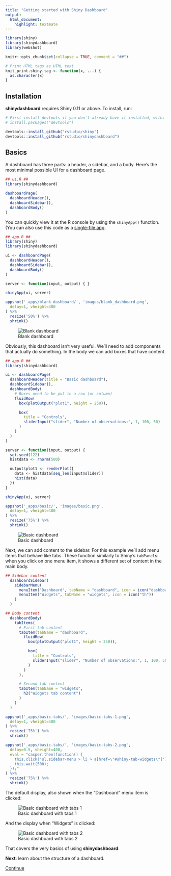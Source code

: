 ```yaml
---
title: "Getting started with Shiny Dashboard"
output:
  html_document:
    highlight: textmate
---
```


```r
library(shiny)
library(shinydashboard)
library(webshot)

knitr::opts_chunk$set(collapse = TRUE, comment = "##")

# Print HTML tags as HTML text
knit_print.shiny.tag <- function(x, ...) {
  as.character(x)
}
```


## Installation

**shinydashboard** requires Shiny 0.11 or above. To install, run:

```r
# First install devtools if you don't already have it installed, with:
# install.packages("devtools")

devtools::install_github("rstudio/shiny")
devtools::install_github("rstudio/shinydashboard")
```

## Basics

A dashboard has three parts: a header, a sidebar, and a body. Here's the most minimal possible UI for a dashboard page.

```r
## ui.R ##
library(shinydashboard)

dashboardPage(
  dashboardHeader(),
  dashboardSidebar(),
  dashboardBody()
)
```


You can quickly view it at the R console by using the `shinyApp()` function. (You can also use this code as a [single-file app](http://shiny.rstudio.com/articles/single-file.html).

```r
## app.R ##
library(shiny)
library(shinydashboard)

ui <- dashboardPage(
  dashboardHeader(),
  dashboardSidebar(),
  dashboardBody()
)

server <- function(input, output) { }

shinyApp(ui, server)
```

```r
appshot('_apps/blank_dashboard/', 'images/blank_dashboard.png',
  delay=1, vheight=300
) %>%
  resize('50%') %>%
  shrink()
```

![Blank dashboard](images/blank_dashboard.png)

Obviously, this dashboard isn't very useful. We'll need to add components that actually do something. In the body we can add boxes that have content.

```r
## app.R ##
library(shinydashboard)

ui <- dashboardPage(
  dashboardHeader(title = "Basic dashboard"),
  dashboardSidebar(),
  dashboardBody(
    # Boxes need to be put in a row (or column)
    fluidRow(
      box(plotOutput("plot1", height = 250)),

      box(
        title = "Controls",
        sliderInput("slider", "Number of observations:", 1, 100, 50)
      )
    )
  )
)

server <- function(input, output) {
  set.seed(122)
  histdata <- rnorm(500)

  output$plot1 <- renderPlot({
    data <- histdata[seq_len(input$slider)]
    hist(data)
  })
}

shinyApp(ui, server)
```

```r
appshot('_apps/basic/', 'images/basic.png',
  delay=1, vheight=400
) %>%
  resize('75%') %>%
  shrink()
```

![Basic dashboard](images/basic.png)


Next, we can add content to the sidebar. For this example we'll add menu items that behave like tabs. These function similarly to Shiny's `tabPanel`s: when you click on one menu item, it shows a different set of content in the main body.

```r
## Sidebar content
  dashboardSidebar(
    sidebarMenu(
      menuItem("Dashboard", tabName = "dashboard", icon = icon("dashboard")),
      menuItem("Widgets", tabName = "widgets", icon = icon("th"))
    )
  )
```

```r
## Body content
  dashboardBody(
    tabItems(
      # First tab content
      tabItem(tabName = "dashboard",
        fluidRow(
          box(plotOutput("plot1", height = 250)),

          box(
            title = "Controls",
            sliderInput("slider", "Number of observations:", 1, 100, 50)
          )
        )
      ),

      # Second tab content
      tabItem(tabName = "widgets",
        h2("Widgets tab content")
      )
    )
  )
```

```r
appshot('_apps/basic-tabs/', 'images/basic-tabs-1.png',
  delay=1, vheight=400
) %>%
  resize('75%') %>%
  shrink()

appshot('_apps/basic-tabs/', 'images/basic-tabs-2.png',
  delay=0.5, vheight=400,
  eval = "casper.then(function() {
    this.click('ul.sidebar-menu > li > a[href=\"#shiny-tab-widgets\"]');
    this.wait(500);
  });"
) %>%
  resize('75%') %>%
  shrink()
```

The default display, also shown when the "Dashboard" menu item is clicked:

![Basic dashboard with tabs 1](images/basic-tabs-1.png)

And the display when "Widgets" is clicked:

![Basic dashboard with tabs 2](images/basic-tabs-2.png)

That covers the very basics of using **shinydashboard**.

<div class="text-center">
**Next**: learn about the structure of a dashboard.

<a class="btn btn-success btn-lg" href="structure.html" role="button">Continue
<span class="glyphicon glyphicon-arrow-right"></span>
</a>
</div>

